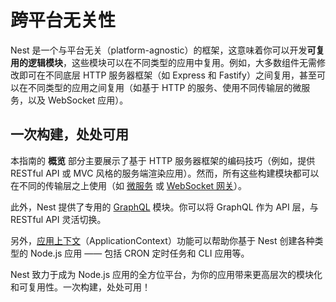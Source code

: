 # 跨平台无关性

Nest 是一个与平台无关（platform-agnostic）的框架，这意味着你可以开发**可复用的逻辑模块**，这些模块可以在不同类型的应用中复用。例如，大多数组件无需修改即可在不同底层 HTTP 服务器框架（如 Express 和 Fastify）之间复用，甚至可以在不同类型的应用之间复用（如基于 HTTP 的服务、使用不同传输层的微服务，以及 WebSocket 应用）。

## 一次构建，处处可用

本指南的 **概览** 部分主要展示了基于 HTTP 服务器框架的编码技巧（例如，提供 RESTful API 或 MVC 风格的服务端渲染应用）。然而，所有这些构建模块都可以在不同的传输层之上使用（如 [微服务](/microservices/basics) 或 [WebSocket 网关](/websockets/gateways)）。

此外，Nest 提供了专用的 [GraphQL](/graphql/quick-start) 模块。你可以将 GraphQL 作为 API 层，与 RESTful API 灵活切换。

另外，[应用上下文](/application-context)（ApplicationContext）功能可以帮助你基于 Nest 创建各种类型的 Node.js 应用 —— 包括 CRON 定时任务和 CLI 应用等。

Nest 致力于成为 Node.js 应用的全方位平台，为你的应用带来更高层次的模块化和可复用性。一次构建，处处可用！
